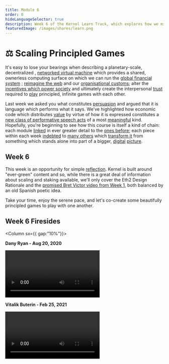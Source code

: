 ```yaml
---
title: Module 6
order: 0
hideLanguageSelector: true
description: Week 6 of the Kernel Learn Track, which explores how we might scale censorship resistant technologies across the globe and how we can learn to play principled, infinite games with one another.
featuredImage: /images/shares/learn.png
---
```


# ⚖️ Scaling Principled Games

It's easy to lose your bearings when describing a planetary-scale, decentralized
, [networked virtual machine](/learn-module-1/) which provides a shared, ownerless computing 
surface on which we can run the [global financial system](/learn-module-2/)
; [reimagine the web](/learn-module-3) and our [organisational customs](/learn-module-4); alter 
the [incentives which power society](/learn-module-5) and ultimately create the 
interpersonal [trust](/learn-module-0/trust) required to [play](/learn-module-0/play-of-pattern) 
principled, infinite games with each other.

Last week we asked you what constitutes [persuasion](/learn-module-5/incentives/#persuasion) 
and argued that it is language which performs what it says. We've highlighted how economic 
code which distributes [value](/learn-module-1/value/) by virtue of how it is expressed 
constitutes a [new class of performative speech acts](/learn-module-4/self-enquiry/#identity-we-can-live-with) 
of a most [meaningful](/learn-module-1/meaning/) kind. Hopefully, you're beginning to see how 
this course is itself a kind of chain: each module [linked](/learn-module-3/lock-it-open/#the-path-forward) 
in ever greater detail to the [ones before](/learn-module-3/time/); each piece within each 
week [indebted](/learn/module-2/debt/) to [many others](/learn-module-4/the-garden) 
which [transform it](/learn-module-3/remember/) from something which stands alone into part of 
a bigger, [digital](/learn-module-4/art/) [picture](/learn-module-0/purpose/).

## Week 6

This week is an opportunity for simple [reflection](/learn-module-3/humility/). Kernel is 
built around "ever-green" content and so, while there is a great deal of information about 
scaling and staking <Link to="https://hackmd.io/@benjaminion/eth2_news" >available</Link>, 
we'll only cover the Eth2 Design Rationale and 
the [promised Bret Victor video from Week 1](/learn/module-1/joyful-subversion/#experiment-with-format), 
both balanced by an old Spanish poetic idea. 

Take your time, enjoy the serene pace, and let's co-create some beautifully principled games to 
play with one another.

## Week 6 Firesides

<Column sx={{ gap:"10%"}}>

<Box>

**Dany Ryan - Aug 20, 2020**

<Video src="https://www.youtube-nocookie.com/embed/0WeQ7c-RbwM?start=1007" />

</Box>

<Box>

**Vitalik Buterin - Feb 25, 2021**

<Video src="https://www.youtube-nocookie.com/embed/xpKEVtjBNYg" />

</Box>

</Column>